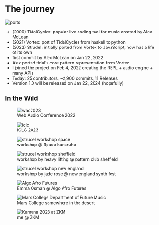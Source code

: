# The journey

![ports](./img/ports.png)

- (2009) TidalCycles: popular live coding tool for music created by Alex McLean
- (2021) Vortex: port of TidalCycles from haskell to python
- (2022) Strudel: initially ported from Vortex to JavaScript, now has a life of its own
- first commit by Alex McLean on Jan 22, 2022
- Alex ported tidal's core pattern representation from Vortex
- I joined the project on Feb 4, 2022 creating the REPL + audio engine + many APIs
- Today: 25 contributors, ~2,900 commits, 11 Releases
- Version 1.0 will be released on Jan 22, 2024 (hopefully)


## In the Wild

<div class="grid grid-cols-2 gap-2">
<figure>
<img alt="wac2023" src="./img/wac2022.png" />
  <figcaption>Web Audio Conference 2022</figcaption>
</figure>
<figure>
<img alt="iclc" src="./img/iclc-scrot.png" />
  <figcaption>ICLC 2023</figcaption>
</figure>
</div>

<div class="grid grid-cols-3 gap-2">
<figure>
<img alt="strudel workshop space" src="./img/strudel-workshop-space.jpeg" />
  <figcaption>workshop @ ßpace karlsruhe</figcaption>
</figure>
<figure>
<img alt="strudel workshop sheffield" src="./img/strudel-workshop-lucy.jpg" />
<figcaption>workshop by heavy lifting @ pattern club sheffield</figcaption>
</figure>
<figure>
<img alt="strudel workshop new england" src="./img/jaderose-strudel-workshop-New-England-synth-fest.jpg" />
<figcaption>workshop by jade rose @ new england synth fest</figcaption>
</figure>
</div>

<div class="grid grid-cols-3 gap-2">
<figure>

<img alt="Algo Afro Futures" src="./img/emma-osman.png" />
  <figcaption>Emma Osman @ Algo Afro Futures</figcaption>
</figure>
<figure>
<img alt="Mars College Department of Future Music" src="./img/mars-college-department-strudel.jpg" />
  <figcaption>Mars College somewhere in the desert</figcaption>
</figure>
<figure>
<img alt="Kamuna 2023 at ZKM" src="./img/kamuna.JPG" />
  <figcaption>me @ ZKM</figcaption>
</figure>
</div>
<div className="h-[600px]"/>
